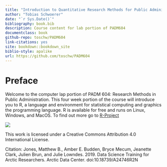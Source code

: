 ```yaml
--- 
title: "Introduction to Quantitative Research Methods for Public Administrators"
author: "Tobias Schwoerer"
date: "`r Sys.Date()`"
bibliography: book.bib
description: Course content for lab portion of PADM604
documentclass: book
github-repo: toschw/PADM604
link-citations: yes
site: bookdown::bookdown_site
biblio-style: apalike
url: https://github.com/toschw/PADM604
---
```


# Preface {-}

Welcome to the computer lap portion of PADM 604: Research Methods in Public Administration. This four week portion of the course will introduce you to R, a language and environment for statistical computing and graphics the programming language. R is available for free and runs on Linux, Windows, and MacOS. To find out more go to [R-Project](https://www.r-project.org/about.html)

![](images/research_comic.jpg)


This work is licensed under a Creative Commons Attribution 4.0 International License.

Citation: Jones, Matthew B., Amber E. Budden, Bryce Mecum, Jeanette Clark, Julien Brun, and Julie Lowndes. 2019. Data Science Training for Arctic Researchers. Arctic Data Center. doi:10.18739/A24746R2N